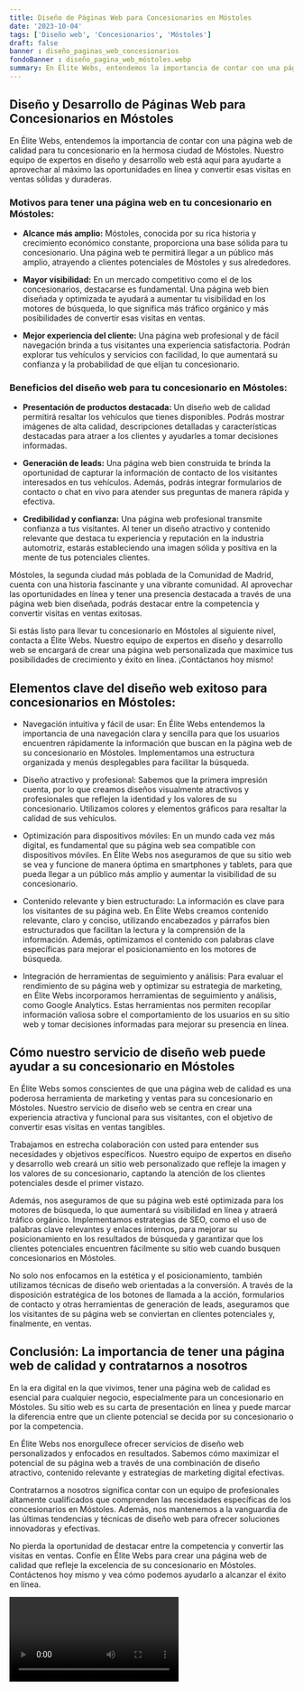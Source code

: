 ```yaml
---
title: Diseño de Páginas Web para Concesionarios en Móstoles
date: '2023-10-04'
tags: ['Diseño web', 'Concesionarios', 'Móstoles']
draft: false
banner : diseño_paginas_web_concesionarios
fondoBanner : diseño_pagina_web_móstoles.webp
summary: En Élite Webs, entendemos la importancia de contar con una página web de calidad para tu concesionario en la hermosa ciudad de Móstoles. Nuestro equipo de expertos en diseño y desarrollo web está aquí para ayudarte a aprovechar al máximo las oportunidades en línea y convertir esas visitas en ventas sólidas y duraderas.
---
```


## Diseño y Desarrollo de Páginas Web para Concesionarios en Móstoles

En Élite Webs, entendemos la importancia de contar con una página web de calidad para tu concesionario en la hermosa ciudad de Móstoles. Nuestro equipo de expertos en diseño y desarrollo web está aquí para ayudarte a aprovechar al máximo las oportunidades en línea y convertir esas visitas en ventas sólidas y duraderas.

### Motivos para tener una página web en tu concesionario en Móstoles:

- **Alcance más amplio:** Móstoles, conocida por su rica historia y crecimiento económico constante, proporciona una base sólida para tu concesionario. Una página web te permitirá llegar a un público más amplio, atrayendo a clientes potenciales de Móstoles y sus alrededores.

- **Mayor visibilidad:** En un mercado competitivo como el de los concesionarios, destacarse es fundamental. Una página web bien diseñada y optimizada te ayudará a aumentar tu visibilidad en los motores de búsqueda, lo que significa más tráfico orgánico y más posibilidades de convertir esas visitas en ventas.

- **Mejor experiencia del cliente:** Una página web profesional y de fácil navegación brinda a tus visitantes una experiencia satisfactoria. Podrán explorar tus vehículos y servicios con facilidad, lo que aumentará su confianza y la probabilidad de que elijan tu concesionario.

### Beneficios del diseño web para tu concesionario en Móstoles:

- **Presentación de productos destacada:** Un diseño web de calidad permitirá resaltar los vehículos que tienes disponibles. Podrás mostrar imágenes de alta calidad, descripciones detalladas y características destacadas para atraer a los clientes y ayudarles a tomar decisiones informadas.

- **Generación de leads:** Una página web bien construida te brinda la oportunidad de capturar la información de contacto de los visitantes interesados en tus vehículos. Además, podrás integrar formularios de contacto o chat en vivo para atender sus preguntas de manera rápida y efectiva.

- **Credibilidad y confianza:** Una página web profesional transmite confianza a tus visitantes. Al tener un diseño atractivo y contenido relevante que destaca tu experiencia y reputación en la industria automotriz, estarás estableciendo una imagen sólida y positiva en la mente de tus potenciales clientes.

Móstoles, la segunda ciudad más poblada de la Comunidad de Madrid, cuenta con una historia fascinante y una vibrante comunidad. Al aprovechar las oportunidades en línea y tener una presencia destacada a través de una página web bien diseñada, podrás destacar entre la competencia y convertir visitas en ventas exitosas.

Si estás listo para llevar tu concesionario en Móstoles al siguiente nivel, contacta a Élite Webs. Nuestro equipo de expertos en diseño y desarrollo web se encargará de crear una página web personalizada que maximice tus posibilidades de crecimiento y éxito en línea. ¡Contáctanos hoy mismo!

<GifSeo />

<Cta />

## Elementos clave del diseño web exitoso para concesionarios en Móstoles:

- Navegación intuitiva y fácil de usar: En Élite Webs entendemos la importancia de una navegación clara y sencilla para que los usuarios encuentren rápidamente la información que buscan en la página web de su concesionario en Móstoles. Implementamos una estructura organizada y menús desplegables para facilitar la búsqueda.

- Diseño atractivo y profesional: Sabemos que la primera impresión cuenta, por lo que creamos diseños visualmente atractivos y profesionales que reflejen la identidad y los valores de su concesionario. Utilizamos colores y elementos gráficos para resaltar la calidad de sus vehículos.

- Optimización para dispositivos móviles: En un mundo cada vez más digital, es fundamental que su página web sea compatible con dispositivos móviles. En Élite Webs nos aseguramos de que su sitio web se vea y funcione de manera óptima en smartphones y tablets, para que pueda llegar a un público más amplio y aumentar la visibilidad de su concesionario.

- Contenido relevante y bien estructurado: La información es clave para los visitantes de su página web. En Élite Webs creamos contenido relevante, claro y conciso, utilizando encabezados y párrafos bien estructurados que facilitan la lectura y la comprensión de la información. Además, optimizamos el contenido con palabras clave específicas para mejorar el posicionamiento en los motores de búsqueda.

- Integración de herramientas de seguimiento y análisis: Para evaluar el rendimiento de su página web y optimizar su estrategia de marketing, en Élite Webs incorporamos herramientas de seguimiento y análisis, como Google Analytics. Estas herramientas nos permiten recopilar información valiosa sobre el comportamiento de los usuarios en su sitio web y tomar decisiones informadas para mejorar su presencia en línea.

## Cómo nuestro servicio de diseño web puede ayudar a su concesionario en Móstoles

En Élite Webs somos conscientes de que una página web de calidad es una poderosa herramienta de marketing y ventas para su concesionario en Móstoles. Nuestro servicio de diseño web se centra en crear una experiencia atractiva y funcional para sus visitantes, con el objetivo de convertir esas visitas en ventas tangibles.

Trabajamos en estrecha colaboración con usted para entender sus necesidades y objetivos específicos. Nuestro equipo de expertos en diseño y desarrollo web creará un sitio web personalizado que refleje la imagen y los valores de su concesionario, captando la atención de los clientes potenciales desde el primer vistazo.

Además, nos aseguramos de que su página web esté optimizada para los motores de búsqueda, lo que aumentará su visibilidad en línea y atraerá tráfico orgánico. Implementamos estrategias de SEO, como el uso de palabras clave relevantes y enlaces internos, para mejorar su posicionamiento en los resultados de búsqueda y garantizar que los clientes potenciales encuentren fácilmente su sitio web cuando busquen concesionarios en Móstoles.

No solo nos enfocamos en la estética y el posicionamiento, también utilizamos técnicas de diseño web orientadas a la conversión. A través de la disposición estratégica de los botones de llamada a la acción, formularios de contacto y otras herramientas de generación de leads, aseguramos que los visitantes de su página web se conviertan en clientes potenciales y, finalmente, en ventas.

## Conclusión: La importancia de tener una página web de calidad y contratarnos a nosotros

En la era digital en la que vivimos, tener una página web de calidad es esencial para cualquier negocio, especialmente para un concesionario en Móstoles. Su sitio web es su carta de presentación en línea y puede marcar la diferencia entre que un cliente potencial se decida por su concesionario o por la competencia.

En Élite Webs nos enorgullece ofrecer servicios de diseño web personalizados y enfocados en resultados. Sabemos cómo maximizar el potencial de su página web a través de una combinación de diseño atractivo, contenido relevante y estrategias de marketing digital efectivas.

Contratarnos a nosotros significa contar con un equipo de profesionales altamente cualificados que comprenden las necesidades específicas de los concesionarios en Móstoles. Además, nos mantenemos a la vanguardia de las últimas tendencias y técnicas de diseño web para ofrecer soluciones innovadoras y efectivas.

No pierda la oportunidad de destacar entre la competencia y convertir las visitas en ventas. Confíe en Élite Webs para crear una página web de calidad que refleje la excelencia de su concesionario en Móstoles. Contáctenos hoy mismo y vea cómo podemos ayudarlo a alcanzar el éxito en línea.

<Video />

<CtaBot job='Concesionarios' city='Móstoles'/>

<Gmaps query='Móstoles+españa+maps' />